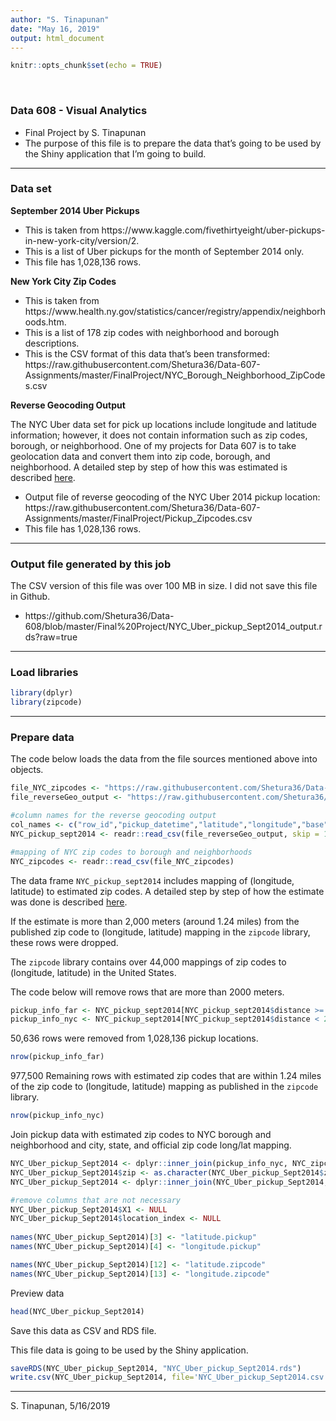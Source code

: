 ```yaml
---
author: "S. Tinapunan"
date: "May 16, 2019"
output: html_document
---
```


```r
knitr::opts_chunk$set(echo = TRUE)
```

<br> 

### Data 608 - Visual Analytics 

- Final Project by S. Tinapunan 
- The purpose of this file is to prepare the data that's going to be used by the Shiny application that I'm going to build.

---


### Data set

<b>September 2014 Uber Pickups</b>

- This is taken from https://www.kaggle.com/fivethirtyeight/uber-pickups-in-new-york-city/version/2. 
- This is a list of Uber pickups for the month of September 2014 only. 
- This file has 1,028,136 rows. 


<b> New York City Zip Codes </b>

- This is taken from https://www.health.ny.gov/statistics/cancer/registry/appendix/neighborhoods.htm. 
- This is a list of 178 zip codes with neighborhood and borough descriptions. 
- This is the CSV format of this data that's been transformed: <br> https://raw.githubusercontent.com/Shetura36/Data-607-Assignments/master/FinalProject/NYC_Borough_Neighborhood_ZipCodes.csv


<b> Reverse Geocoding Output </b>

The NYC Uber data set for pick up locations include longitude and latitude information; however, it does not contain information such as zip codes, borough, or neighborhood. One of my projects for Data 607 is to take geolocation data and convert them into zip code, borough, and neighborhood. A detailed step by step of how this was estimated is described [here](https://github.com/Shetura36/Data-607-Assignments/blob/master/FinalProject/Data607-Final-Project-Version2.md). 


- Output file of reverse geocoding of the NYC Uber 2014 pickup location: <br> https://raw.githubusercontent.com/Shetura36/Data-607-Assignments/master/FinalProject/Pickup_Zipcodes.csv
- This file has 1,028,136 rows. 

---

### Output file generated by this job

The CSV version of this file was over 100 MB in size. I did not save this file in Github.  

- https://github.com/Shetura36/Data-608/blob/master/Final%20Project/NYC_Uber_pickup_Sept2014_output.rds?raw=true

---

### Load libraries

```r
library(dplyr)
library(zipcode)
```

---

### Prepare data 

The code below loads the data from the file sources mentioned above into objects. 

```r
file_NYC_zipcodes <- "https://raw.githubusercontent.com/Shetura36/Data-607-Assignments/master/FinalProject/NYC_Borough_Neighborhood_ZipCodes.csv"
file_reverseGeo_output <- "https://raw.githubusercontent.com/Shetura36/Data-607-Assignments/master/FinalProject/Pickup_Zipcodes.csv"

#column names for the reverse geocoding output
col_names <- c("row_id","pickup_datetime","latitude","longitude","base","location_index","distance","zip")
NYC_pickup_sept2014 <- readr::read_csv(file_reverseGeo_output, skip = 1, col_names)

#mapping of NYC zip codes to borough and neighborhoods
NYC_zipcodes <- readr::read_csv(file_NYC_zipcodes)
```

The data frame `NYC_pickup_sept2014` includes mapping of (longitude, latitude) to estimated zip codes. A detailed step by step of how the estimate was done is described [here](https://github.com/Shetura36/Data-607-Assignments/blob/master/FinalProject/Data607-Final-Project-Version2.md). 

If the estimate is more than 2,000 meters (around 1.24 miles) from the published zip code to (longitude, latitude) mapping in the `zipcode` library, these rows were dropped. 

The `zipcode` library contains over 44,000 mappings of zip codes to (longitude, latitude) in the United States. 

The code below will remove rows that are more than 2000 meters.

```r
pickup_info_far <- NYC_pickup_sept2014[NYC_pickup_sept2014$distance >= 2001,]
pickup_info_nyc <- NYC_pickup_sept2014[NYC_pickup_sept2014$distance < 2001,]
```

50,636 rows were removed from 1,028,136 pickup locations.

```r
nrow(pickup_info_far)
```

977,500 Remaining rows with estimated zip codes that are within 1.24 miles of the zip code to (longitude, latitude) mapping as published in the `zipcode` library. 


```r
nrow(pickup_info_nyc)
```

Join pickup data with estimated zip codes to NYC borough and neighborhood and city, state, and official zip code long/lat mapping. 

```r
NYC_Uber_pickup_Sept2014 <- dplyr::inner_join(pickup_info_nyc, NYC_zipcodes, by = "zip")
NYC_Uber_pickup_Sept2014$zip <- as.character(NYC_Uber_pickup_Sept2014$zip)
NYC_Uber_pickup_Sept2014 <- dplyr::inner_join(NYC_Uber_pickup_Sept2014, zipcode, by = "zip")

#remove columns that are not necessary
NYC_Uber_pickup_Sept2014$X1 <- NULL
NYC_Uber_pickup_Sept2014$location_index <- NULL
  
names(NYC_Uber_pickup_Sept2014)[3] <- "latitude.pickup"
names(NYC_Uber_pickup_Sept2014)[4] <- "longitude.pickup"

names(NYC_Uber_pickup_Sept2014)[12] <- "latitude.zipcode"
names(NYC_Uber_pickup_Sept2014)[13] <- "longitude.zipcode"
```

Preview data

```r
head(NYC_Uber_pickup_Sept2014)
```


Save this data as CSV and RDS file. 

This file data is going to be used by the Shiny application. 

```r
saveRDS(NYC_Uber_pickup_Sept2014, "NYC_Uber_pickup_Sept2014.rds")
write.csv(NYC_Uber_pickup_Sept2014, file='NYC_Uber_pickup_Sept2014.csv')
```


---

S. Tinapunan, 5/16/2019
